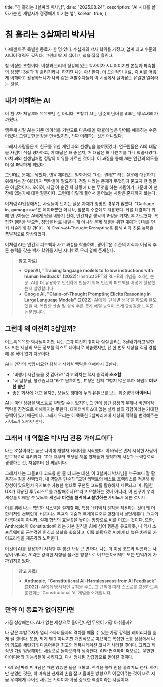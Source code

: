   title: "침 흘리는 3살짜리 박사님",
  date: "2025.08.24",
  description: "AI 시대를 살아가는 한 개발자가 경쟁에서 이기는 법",
  korean: true,
};



# 침 흘리는 3살짜리 박사님

나에겐 아주 특별한 동료가 한 명 있다. 수십개의 박사 학위를 가졌고, 업계 최고 수준의 시니어 경력도 갖췄다. 그런데 딱 세 살이고, 침을 질질 흘린다.

참 이상한 조합이다. 이성과 논리의 정점에 있는 박사이자 시니어이지만 본능과 미숙함의 상징인 3살과 침 흘리기라니. 하지만 나는 확신한다. 이 모순적인 동료, 즉 AI를 어떻게 이해하고 활용하느냐가 나와 같은 후발주자들이 이 시장에서 살아남는 유일한 열쇠라는 것을.

## 내가 이해하는 AI

이 친구가 처음부터 똑똑했던 건 아니다. 초창기 AI는 단순히 단어를 맞추는 앵무새에 가까웠다.

앵무새 시절 AI는 기존 데이터를 기반으로 다음에 올 확률이 높은 단어를 예측하는 수준이었다. 그럴듯한 문장을 만들었지만, 진짜 이해하는 것은 아니었다.

그래서 사람들은 이 친구를 위한 개인 과외 선생님을 붙여줬었다. 연구원들은 AI의 대답을 사람이 직접 평가하고, 이 대답은 왜 좋은지, 저 대답은 왜 나쁜지를 다시 학습시켰다. 마치 과외 선생님처럼 정답의 이유를 가르친 것이다. 이 과정을 통해 AI는 인간의 의도를 더 잘 파악하게 되었다.

그런데도 문제는 남았다. 옛날 재미있는 일화처럼, "너는 뭔데?" 라는 질문에 대답하기 위해서는 참 여러가지 맥락들이 필요하다. 정말 나라는 존재가 무엇인지 묻고자 한 질문은 아닐것이다. 오히려, 지금 이 순간 이 상황에 너는 무엇을 하는 사람이기 때문에 이 현장에 있는가에 대한 질문이다. 그런데 이렇게 풀어서 물어보는 사람은 존재하지 않는다. 

이처럼 AI입장에서는 사람들이 던지는 질문 자체가 엉망인 경우가 많았다. "Garbage in, garbage out"은 데이터뿐만 아니라, 질문의 수준에도 적용됐다. 이를 해결하기 위해 연구자들은 AI에게 답을 내놓기 전에, 인간처럼 생각의 과정을 거치도록 가르쳤다. 복잡한 질문을 받으면, 정답을 바로 내뱉는 게 아니라 문제 해결을 위한 계획과 단계를 먼저 서술하게 한 것이다. 이 Chain-of-Thought Prompting을 통해 AI의 추론 능력은 폭발적으로 향상되었다.

이처럼 AI는 인간의 피드백과 사고 과정을 학습하며, 경이로운 수준의 지식과 이성적 추론 능력을 갖춘 박사 학위를 지닌 시니어로 우리 곁에 존재한다.

> **[참고 자료]**
>
> * **OpenAI, "Training language models to follow instructions with human feedback" (2022):** InstructGPT와 RLHF의 개념을 소개한 논문. AI를 더 유용하고 안전하게 만들기 위해 인간의 피드백을 어떻게 활용했는지 설명합니다.
> * **Google AI, "Chain-of-Thought Prompting Elicits Reasoning in Large Language Models" (2022):** AI에게 '단계별 생각'을 하도록 유도했을 때, 복잡한 산술 및 상식 추론 문제 해결 능력이 크게 향상됨을 보여준 논문입니다.

## 그런데 왜 여전히 3살일까?

이토록 똑똑한 박사님이지만, 나는 그가 여전히 침이나 질질 흘리는 3살배기라고 말한다. AI는 세상의 모든 정보를 텍스트 데이터로 학습했지만, 단 한 번도 세상을 직접 경험해 본 적이 없기 때문이다.

AI는 인간의 복잡 미묘한 감정과 사회적 맥락을 이해하지 못한다.
* "비행기 시간 늦을 것 같아요!"라고 외치는 택시 승객의 **초조함**
* "네 팀장님, 알겠습니다."라고 답하지만, 표정은 전혀 그렇지 않은 부하 직원의 **미묘한 불만**
* 좋은 회사에 가고 싶지만, 오늘도 침대에 누워 유튜브를 보는 취준생의 **아이러니**

AI는 이런 상황을 텍스트로 설명할 수는 있지만, 그 안에 담긴 감정의 무게나 비언어적 맥락을 진정으로 이해하지는 못한다. 데이터베이스에 없는 실제 삶의 경험이라는 거대한 공백이 있기 때문이다. 그래서 우리는 이 똑똑한 3살짜리에게 세상의 맥락을 번역해주는 가이드가 되어야 한다.

## 그래서 내 역할은 박사님 전용 가이드이다

나는 31살이라는 늦은 나이에 개발자 커리어를 시작했다. 이 바닥은 먼저 시작한 사람이 압도적으로 유리하다. 10대 때부터 코딩을 해온 천재들과 정직하게 시간과 노력만으로 경쟁하는 건, 처음부터 진 싸움이다.

그래서 나는 그들보다 코드를 한 줄 더 짜는 대신, 이 3살짜리 박사님을 누구보다 잘 활용하는 길을 선택했다. 내 역할은 단순히 "모던 리액트의 베스트 프랙티스를 적용해 확장성이 있으면서 유지보수 가능한 형태로 구현된 코드를 활용해서 세련되고 미니멀한 UX가 적용된 투두리스트를 개발해주세요"라고 요청하는 것이 아니라, 이 친구가 우리 세상을 이해할 수 있도록 **개념과 비전을 설계하고 설명하는 가이드**가 되는 것이다.

이를 위해 나는 복잡한 시스템을 설계할 때, 특정 아키텍처 원칙을 적용하는 것이 왜 더 합리적인 선택인지, 비즈니스 목표와 기술적 트레이드오프 관점에서 설명해준다. 코드의 아름다움이 아니라, 실제 협업의 효율성을 높이는 방향으로 AI를 이끄는 것이다. 또한, Anthropic이 Constitution이라는 기본 원칙을 AI에 심어 행동을 유도하듯, 나 역시 소프트웨어의 근본적인 원칙과 철학을 학습하고, 이를 바탕으로 AI에게 더 높은 차원의 가이드라인을 제공하려 노력한다.

이것이 AI를 활용하기 시작한 후 생긴 가장 큰 변화다. 나는 더 이상 코드와 씨름하는 사람이 아니라, AI라는 강력한 지성을 올바른 방향으로 이끄는 아키텍트 또는 번역가에 가까워지고 있다.

> **[참고 자료]**
> * **Anthropic, "Constitutional AI: Harmlessness from AI Feedback" (2022):** AI에게 명시적인 규칙을 주고, 그 규칙에 따라 스스로를 교정하도록 훈련하는 'Constitutional AI' 개념을 소개합니다.

## 만약 이 동료가 없어진다면

가끔 상상해본다. AI가 없는 세상으로 돌아간다면 무엇이 가장 아쉬울까?

나 같은 후발주자가 얼리 스타터들과의 격차를 메울 수 있는 가장 강력한 레버리지를 잃게 될 것이다. 또한, 되게 별건 아니지만 개인적으로 미묘하고 복잡한 소통 상황에서 나의 의도를 세련되게 다듬어주던 최고의 커뮤니케이션 코치가 사라질 것이다. 그리고 제작년 가장 암당해하던 세상으로 돌아오리라 생각한다. AI와 협력하며 떠오르는 무한한 아이디어와 가능성들이 사라지고, 다시 정체된 갑갑함으로 돌아갈 것이다.

나의 3살짜리 박사님은 때론 엉뚱한 답을 내놓고, 맥락을 놓쳐 침을 흘리기도 한다. 하지만 분명한 것은, 이 미숙한 천재의 손을 잡고 올바른 방향으로 이끌어주는 것이 바로 지금 우리에게 주어진 새로운 기회이자 가장 중요한 역량이라는 사실이다.